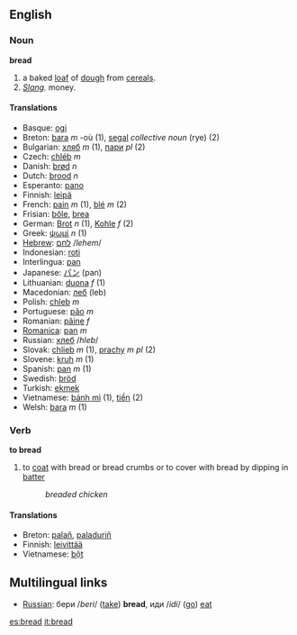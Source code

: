 ==English==
=== Noun ===
'''bread'''

# a baked [[loaf]] of [[dough]] from [[cereal]]s.
# ''[[Slang]].'' money.



==== Translations ====
*Basque: [[ogi]]
*Breton: [[bara]] ''m'' -où (1), [[segal]] ''collective noun'' (rye) (2)
*Bulgarian: [[хляб]] ''m'' (1), [[пари]] ''pl'' (2)
*Czech: [[chléb]] ''m''
*Danish: [[brød]] ''n''
*Dutch: [[brood]] ''n''
*Esperanto: [[pano]]
*Finnish: [[leipä]]
*French: [[pain]] ''m'' (1), [[blé]] ''m'' (2)
*Frisian: [[bôle]], [[brea]]
*German: [[Brot]] ''n'' (1), [[Kohle]] ''f'' (2)
*Greek: [[ψωμί]] ''n'' (1)
*[[Hebrew]]: [[לחם]] /''lehem''/
*Indonesian: [[roti]]
*Interlingua: [[pan]]
*Japanese: [[パン]] (pan)
*Lithuanian: [[duona]] ''f'' (1)
*Macedonian: [[леб]] (leb)
*Polish: [[chleb]] ''m''
*Portuguese: [[pão]] ''m''
*Romanian: [[pâine]] ''f''
*[[Romanica]]: [[pan]] ''m''
*Russian: [[хлеб]] /''hleb''/
*Slovak:  [[chlieb]]  ''m'' (1), [[prachy]] ''m pl'' (2)
*Slovene: [[kruh]] ''m'' (1)
*Spanish: [[pan]] ''m'' (1)
*Swedish: [[bröd]]
*Turkish: [[ekmek]]
*Vietnamese: [[bánh mì]] (1), [[tiền]] (2)
*Welsh: [[bara]] ''m'' (1)

=== Verb ===
'''to bread'''
# to [[coat]] with bread or bread crumbs or to cover with bread by dipping in [[batter]]
#: ''breaded chicken''

==== Translations ====
*Breton: [[palañ]], [[paladuriñ]]
*Finnish: [[leivittää]]
*Vietnamese: [[bột]]

==Multilingual links==
*[[Russian]]: бери /''beri''/ ([[take]]) '''bread''', иди /''idi''/ ([[go]]) [[eat]]

[[es:bread]]
[[it:bread]]